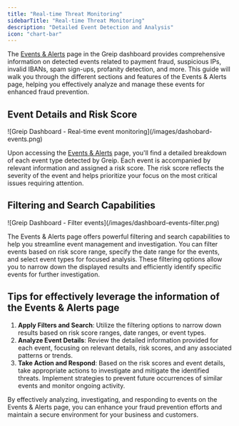 ```yaml
---
title: "Real-time Threat Monitoring"
sidebarTitle: "Real-time Threat Monitoring"
description: "Detailed Event Detection and Analysis"
icon: "chart-bar"
---
```


The [Events & Alerts](https://dashboard.greip.io/events) page in the Greip dashboard provides comprehensive information on detected events related to payment fraud, suspicious IPs, invalid IBANs, spam sign-ups, profanity detection, and more. This guide will walk you through the different sections and features of the Events & Alerts page, helping you effectively analyze and manage these events for enhanced fraud prevention.

## Event Details and Risk Score

<Frame caption="Greip Dashboard - Real-time events & alerts monitoring">
  ![Greip Dashboard - Real-time event monitoring](/images/dashobard-events.png)
</Frame>

Upon accessing the [Events & Alerts](https://dashboard.greip.io/events) page, you'll find a detailed breakdown of each event type detected by Greip. Each event is accompanied by relevant information and assigned a risk score. The risk score reflects the severity of the event and helps prioritize your focus on the most critical issues requiring attention.

## Filtering and Search Capabilities

<Frame caption="Greip Dashboard - Filter events">
  ![Greip Dashboard - Filter events](/images/dashboard-events-filter.png)
</Frame>

The Events & Alerts page offers powerful filtering and search capabilities to help you streamline event management and investigation. You can filter events based on risk score range, specify the date range for the events, and select event types for focused analysis. These filtering options allow you to narrow down the displayed results and efficiently identify specific events for further investigation.

## Tips for effectively leverage the information of the Events & Alerts page

1. **Apply Filters and Search**: Utilize the filtering options to narrow down results based on risk score ranges, date ranges, or event types.
2. **Analyze Event Details**: Review the detailed information provided for each event, focusing on relevant details, risk scores, and any associated patterns or trends.
3. **Take Action and Respond**: Based on the risk scores and event details, take appropriate actions to investigate and mitigate the identified threats. Implement strategies to prevent future occurrences of similar events and monitor ongoing activity.

By effectively analyzing, investigating, and responding to events on the Events & Alerts page, you can enhance your fraud prevention efforts and maintain a secure environment for your business and customers.
